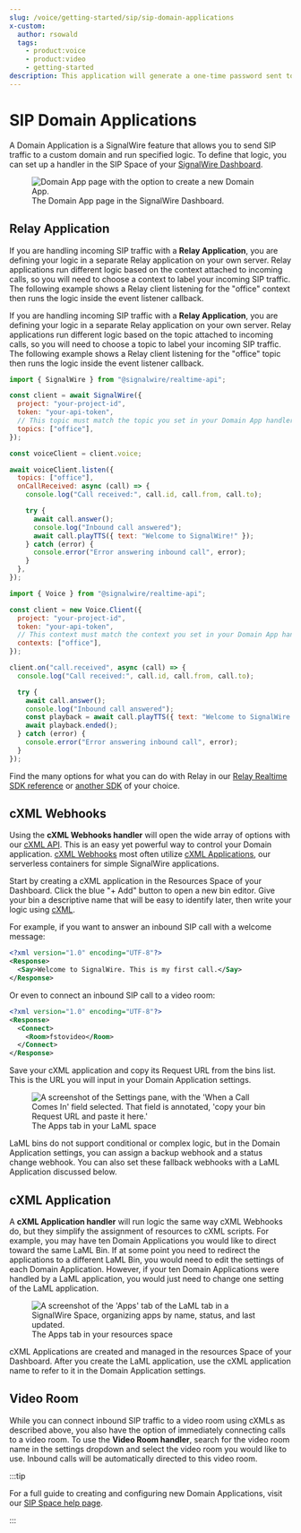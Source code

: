 ```yaml
---
slug: /voice/getting-started/sip/sip-domain-applications
x-custom:
  author: rsowald
  tags:
    - product:voice
    - product:video
    - getting-started
description: This application will generate a one-time password sent to the recipient's phone number via SMS. Application developers can enable two-factor authentication for their users with ease and without making any changes to the existing application logic or database structure!
---
```



# SIP Domain Applications

A Domain Application is a SignalWire feature that allows you to send SIP traffic to a custom domain and run specified logic. To define that logic, you can set up a handler in the SIP Space of your [SignalWire Dashboard](https://signalwire.com/signin).

<figure>
  <img
    src={newDomainAppImg}
    className="img-1080"
    alt="Domain App page with the option to create a new Domain App."
  />
  <figcaption>
    The Domain App page in the SignalWire Dashboard.
  </figcaption>
</figure>


## Relay Application

<Language groupId="relay_version">
  <LangItem value="relayv3">

If you are handling incoming SIP traffic with a **Relay Application**, you are defining
your logic in a separate Relay application on your own server. Relay applications run
different logic based on the context attached to incoming calls, so you will need to choose
a context to label your incoming SIP traffic. The following example shows a Relay client
listening for the "office" context then runs the logic inside the event listener callback.

  </LangItem>
  <LangItem value="relayv4">

If you are handling incoming SIP traffic with a **Relay Application**, you are defining
your logic in a separate Relay application on your own server. Relay applications run
different logic based on the topic attached to incoming calls, so you will need to choose
a topic to label your incoming SIP traffic. The following example shows a Relay client
listening for the "office" topic then runs the logic inside the event listener callback.

  </LangItem>
</Language>

<Tabs groupId="relay_version" queryString>
<TabItem value="relayv4" label="Relay V4">

```js
import { SignalWire } from "@signalwire/realtime-api";

const client = await SignalWire({
  project: "your-project-id",
  token: "your-api-token",
  // This topic must match the topic you set in your Domain App handler.
  topics: ["office"],
});

const voiceClient = client.voice;

await voiceClient.listen({
  topics: ["office"],
  onCallReceived: async (call) => {
    console.log("Call received:", call.id, call.from, call.to);

    try {
      await call.answer();
      console.log("Inbound call answered");
      await call.playTTS({ text: "Welcome to SignalWire!" });
    } catch (error) {
      console.error("Error answering inbound call", error);
    }
  },
});
```

</TabItem>

<TabItem value="relayv3" label="Relay V3">

```js
import { Voice } from "@signalwire/realtime-api";

const client = new Voice.Client({
  project: "your-project-id",
  token: "your-api-token",
  // This context must match the context you set in your Domain App handler.
  contexts: ["office"],
});

client.on("call.received", async (call) => {
  console.log("Call received:", call.id, call.from, call.to);

  try {
    await call.answer();
    console.log("Inbound call answered");
    const playback = await call.playTTS({ text: "Welcome to SignalWire!" });
    await playback.ended();
  } catch (error) {
    console.error("Error answering inbound call", error);
  }
});
```

</TabItem>
</Tabs>

Find the many options for what you can do with Relay in our [Relay Realtime SDK reference](/sdks/reference/realtime-sdk/) or [another SDK](pathname:///sdks/) of your choice.

## cXML Webhooks

Using the **cXML Webhooks handler** will open the wide array of options with our [cXML API](/compatibility-api/cxml). This is an easy yet powerful way to control your Domain application. [cXML Webhooks](/platform/phone-numbers/guides/how-to-configure-your-webhook) most often utilize [cXML Applications](/compatibility-api/guides/general/creating-and-using-cxml-scripts), our serverless containers for simple SignalWire applications.

Start by creating a cXML application in the Resources Space of your Dashboard. Click the blue "+ Add" button to open a new bin editor. Give your bin a descriptive name that will be easy to identify later, then write your logic using [cXML](/compatibility-api/cxml).

For example, if you want to answer an inbound SIP call with a welcome message:

```xml
<?xml version="1.0" encoding="UTF-8"?>
<Response>
  <Say>Welcome to SignalWire. This is my first call.</Say>
</Response>
```

Or even to connect an inbound SIP call to a video room:

```xml
<?xml version="1.0" encoding="UTF-8"?>
<Response>
  <Connect>
    <Room>fstovideo</Room>
  </Connect>
</Response>
```

Save your cXML application and copy its Request URL from the bins list. This is the URL you will input in your Domain Application settings.

<figure>
  <img
    className="img-800"
    src={require("./Domain-App-webhook.webP").default}
    alt="A screenshot of the Settings pane, with the 'When a Call Comes In' field selected. That field is annotated, 'copy your bin Request URL and paste it here.'"
  />
  <figcaption>The Apps tab in your LaML space</figcaption>
</figure>

LaML bins do not support conditional or complex logic, but in the Domain Application settings, you can assign a backup webhook and a status change webhook. You can also set these fallback webhooks with a LaML Application discussed below.

## cXML Application

A **cXML Application handler** will run logic the same way cXML Webhooks do, but they simplify the assignment of resources to cXML scripts. For example, you may have ten Domain Applications you would like to direct toward the same LaML Bin. If at some point you need to redirect the applications to a different LaML Bin, you would need to edit the settings of each Domain Application. However, if your ten Domain Applications were handled by a LaML application, you would just need to change one setting of the LaML application.

<figure>
  <img
    className="img-800"
    src={require("./laml-applications.webP").default}
    alt="A screenshot of the 'Apps' tab of the LaML tab in a SignalWire Space, organizing apps by name, status, and last updated."
  />
  <figcaption>The Apps tab in your resources space</figcaption>
</figure>

cXML Applications are created and managed in the resources Space of your Dashboard. After you create the LaML application, use the cXML application name to refer to it in the Domain Application settings.

## Video Room

While you can connect inbound SIP traffic to a video room using cXMLs as described above, you also have the option of immediately connecting calls to a video room. To use the **Video Room handler**, search for the video room name in the settings dropdown and select the video room you would like to use. Inbound calls will be automatically directed to this video room.

:::tip

For a full guide to creating and configuring new Domain Applications, visit our [SIP Space help page](/platform/dashboard/getting-started/your-signalwire-api-space).

:::
